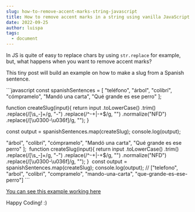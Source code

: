 ```yaml
---
slug: how-to-remove-accent-marks-string-javascript
title: How to remove accent marks in a string using vanilla JavaScript
date: 2022-09-25
author: luispa
tags:
  - document
---
```

I﻿n JS is quite of easy to replace chars by using `str.replace` for example, but, what happens when you want to remove accent marks?

T﻿his tiny post will build an example on how to make a slug from a Spanish sentence.

`﻿``javascript
const spanishSentences = [
  "teléfono",
  "árbol",
  "colibrí",
  "cómpramelo",
  "Mandó una carta",
  "Qué grande es ese perro"
];

function createSlug(input){
  return input
    .toLowerCase()
    .trim()
    .replace(/[\s_-]+/g, "-")
    .replace(/^-+|-+$/g, "")
    .normalize("NFD")
    .replace(/[\u0300-\u036f]/g, "");
}

const output = spanishSentences.map(createSlug);
console.log(output);


  "árbol",
  "colibrí",
  "cómpramelo",
  "Mandó una carta",
  "Qué grande es ese perro"
];
​
function createSlug(input){
  return input
    .toLowerCase()
    .trim()
    .replace(/[\s_-]+/g, "-")
    .replace(/^-+|-+$/g, "")
    .normalize("NFD")
    .replace(/[\u0300-\u036f]/g, "");
}
​
const output = spanishSentences.map(createSlug);
console.log(output);
// ["telefono", "arbol", "colibri", "compramelo", "mando-una-carta", "que-grande-es-ese-perro"]
`﻿``

[Y﻿ou can see this example working here](https://jsbin.com/pokofigeva/edit?html,js,console,output)

H﻿appy Coding! :)

